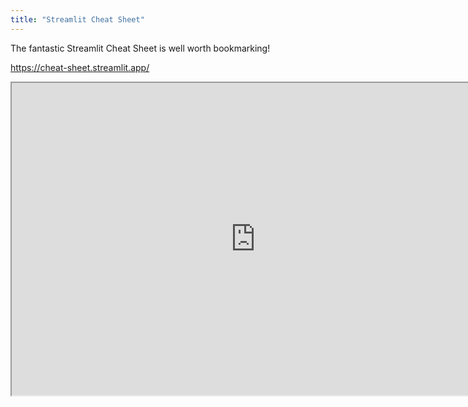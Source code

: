 ```yaml
---
title: "Streamlit Cheat Sheet"
---
```


The fantastic Streamlit Cheat Sheet is well worth bookmarking!

<https://cheat-sheet.streamlit.app/>

```{=html}
<iframe width="780" height="500" src="https://cheat-sheet.streamlit.app/" title="Quarto Components"></iframe>
```
